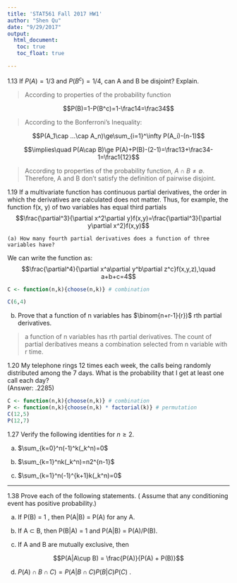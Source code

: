 ```yaml
---
title: 'STAT561 Fall 2017 HW1'
author: "Shen Qu"
date: "9/29/2017"
output: 
  html_document:
   toc: true
   toc_float: true

---
```



1.13 If $P(A)=1/3$ and $P(B^c)=1/4$, can A and B be disjoint? Explain.  

> According to properties of the probability function

$$P(B)=1-P(B^c)=1-\frac14=\frac34$$

> According to the Bonferroni's Inequality:

$$P(A_1\cap ...\cap A_n)\ge\sum_{i=1}^\infty P(A_i)-(n-1)$$

$$\implies\quad P(A\cap B)\ge P(A)+P(B)-(2-1)=\frac13+\frac34-1=\frac1{12}$$

> According to properties of the probability function, $A\cap B\ne\emptyset$. Therefore, A and B don't satisfy the definition of pairwise disjoint.

1.19 If a multivariate function has continuous partial derivatives, the order in which the derivatives are calculated does not matter. Thus, for example, the function f(x, y) of two variables has equal third partials  
$$\frac{\partial^3}{\partial x^2\partial y}f(x,y)=\frac{\partial^3}{\partial y\partial x^2}f(x,y)$$

    (a) How many fourth partial derivatives does a function of three variables have? 
    
We can write the function as:
$$\frac{\partial^4}{\partial x^a\partial y^b\partial z^c}f(x,y,z),\quad a+b+c=4$$

```r
C <- function(n,k){choose(n,k)} # combination

C(6,4)

```

   (b) Prove that a function of n variables has $\binom{n+r-1}{r})$ rth partial derivatives.  

 > a function of n variables has rth partial derivatives. The count of partial deribatives means a combination selected from n variable with r time. 

1.20 My telephone rings 12 times each week, the calls being randomly distributed among the 7 days. What is the probability that I get at least one call each day?  
(Answer: .2285)

```r
C <- function(n,k){choose(n,k)} # combination
P <- function(n,k){choose(n,k) * factorial(k)} # permutation
C(12,5)
P(12,7)
```

1.27 Verify the following identities for $n\ge2$.  

(a) $\sum_{k=0}^n(-1)^k(_k^n)=0$  

(b) $\sum_{k=1}^nk(_k^n)=n2^{n-1}$  

(c) $\sum_{k=1}^n(-1)^{k+1}k(_k^n)=0$  


---

1.38 Prove each of the following statements. ( Assume that any conditioning event has positive probability.)  

(a) If P(B) = 1 , then P(A|B) = P(A) for any A.  

(b) If A $\subset$ B, then P(B|A) = 1 and P(A|B) = P(A)/P(B).  

(c) If A and B are mutually exclusive, then  

$$P(A|A\cup B) = \frac{P(A)}{P(A) + P(B)}$$

(d) $P(A)\cap B\cap C) = P(A|B\cap C)P(B|C)P(C)$ .  